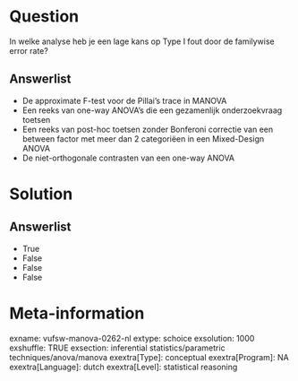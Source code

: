 Question
========
In welke analyse heb je een lage kans op Type I fout door de familywise
error rate?

Answerlist
----------
* De approximate F-test voor de Pillai's trace in MANOVA
* Een reeks van one-way ANOVA's die een gezamenlijk onderzoekvraag toetsen
* Een reeks van post-hoc toetsen zonder Bonferoni correctie van een
  between factor met meer dan 2 categoriëen in een Mixed-Design ANOVA
* De niet-orthogonale contrasten van een one-way ANOVA

Solution
========










Answerlist
----------
* True
* False
* False
* False

Meta-information
================
exname: vufsw-manova-0262-nl
extype: schoice
exsolution: 1000
exshuffle: TRUE
exsection: inferential statistics/parametric techniques/anova/manova
exextra[Type]: conceptual
exextra[Program]: NA
exextra[Language]: dutch
exextra[Level]: statistical reasoning

